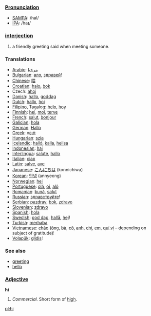 ===[[Pronunciation]]===
*[[w:SAMPA|SAMPA]]: /haI/
*[[w:IPA|IPA]]: /haɪ/

=== [[interjection]] ===
#a friendly greeting said when meeting someone.

=== Translations ===
*[[Arabic]]: [[مرحبا]]
*[[Bulgarian]]: [[ало]], [[здравей]]!
*[[Chinese]]: [[喂]]
*[[Croatian]]: [[halo]], [[bok]]
*Czech: [[ahoj]]
*[[Danish]]: [[hallo]], [[goddag]]
*[[Dutch]]: [[hallo]], [[hoi]]
*[[Filipino]], Tagalog: [[helo]], [[hoy]]
*[[Finnish]]: [[hei]], [[moi]], [[terve]]
*[[French]]: [[salut]], [[bonjour]]
*[[Galician]]: [[hola]]
*[[German]]: [[Hallo]]
*[[Greek]]: [[γειά]]
*[[Hungarian]]: [[szia]]
*[[Icelandic]]: [[halló]], [[kalla]], [[heilsa]]
*[[Indonesian]]: [[hai]]
*[[Interlingua]]: [[salute]], [[hallo]]
*[[Italian]]: [[ciao]]
*[[Latin]]: [[salve]], [[ave]]
*[[Japanese]]: [[こんにちは]] (konnichiwa)
*[[Korean]]: [[안녕]] (annyeong)
*[[Norwegian]]: [[hei]]
*[[Portuguese]]: [[olá]], [[oi]], [[alô]]
*[[Romanian]]: [[bună]], [[salut]] 
*[[Russian]]: [[здравствуйте]]!
*[[Serbian]]: [[pazdrav]], [[bok]], [[zdravo]]
*[[Slovenian]]: [[zdravo]]
*[[Spanish]]: [[hola]]
*[[Swedish]]: [[god dag]], [[hallå]], [[hej]]!
*[[Turkish]]: [[merhaba]]
*[[Vietnamese]]: [[chào]] ([[ông]], [[bà#Vietnamese|bà]], [[cô#Vietnamese|cô]], [[anh#Vietnamese|anh]], [[chị]], [[em#Vietnamese|em]], [[quí vị]] &ndash; depending on subject of gratitude)!
*[[Volapük]]: [[glidis]]!

=== See also ===
*[[greeting]]
*[[hello]]

===[[Adjective]]===
'''hi'''

#''Commercial.'' Short form of [[high]].

[[pl:hi]]